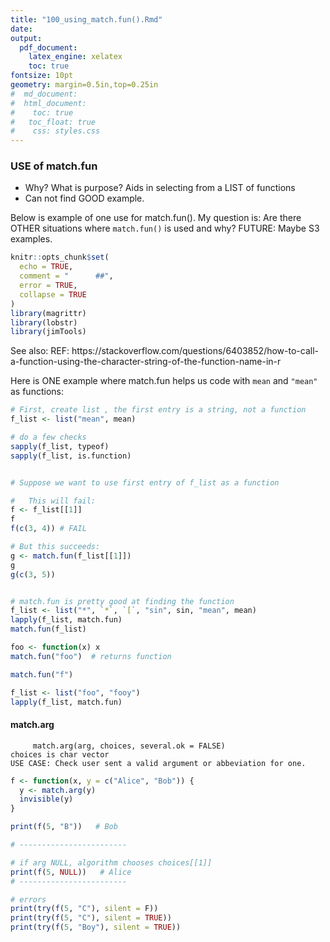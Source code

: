 ```yaml
---
title: "100_using_match.fun().Rmd"
date:  
output: 
  pdf_document:
    latex_engine: xelatex
    toc: true 
fontsize: 10pt
geometry: margin=0.5in,top=0.25in
#  md_document:
#  html_document:
#    toc: true
#  	toc_float: true
#    css: styles.css
---
```


###  USE of match.fun
  *  Why?  What is purpose?   Aids in selecting from a LIST of functions
  *  Can not find GOOD example.

Below is example of one use for match.fun().   My question is:
Are there OTHER situations where `match.fun()` is used and why?
FUTURE:  Maybe S3 examples.

```r
knitr::opts_chunk$set(
  echo = TRUE,
  comment = "      ##",
  error = TRUE,
  collapse = TRUE
)
library(magrittr)
library(lobstr)
library(jimTools)
``` 

See also:
REF:
https://stackoverflow.com/questions/6403852/how-to-call-a-function-using-the-character-string-of-the-function-name-in-r

Here is ONE example where match.fun helps us code with `mean` and `"mean"` as functions:
  
```r
# First, create list , the first entry is a string, not a function
f_list <- list("mean", mean)

# do a few checks
sapply(f_list, typeof)
sapply(f_list, is.function)


# Suppose we want to use first entry of f_list as a function

#   This will fail:
f <- f_list[[1]]
f
f(c(3, 4)) # FAIL

# But this succeeds:
g <- match.fun(f_list[[1]])
g
g(c(3, 5))


# match.fun is pretty good at finding the function
f_list <- list("*", `*`, `[`, "sin", sin, "mean", mean)
lapply(f_list, match.fun)
match.fun(f_list)
```

```r
foo <- function(x) x
match.fun("foo")  # returns function

match.fun("f")

f_list <- list("foo", "fooy")
lapply(f_list, match.fun)
```

#### match.arg
```
     match.arg(arg, choices, several.ok = FALSE)
choices is char vector
USE CASE: Check user sent a valid argument or abbeviation for one.
```

```r
f <- function(x, y = c("Alice", "Bob")) {
  y <- match.arg(y)
  invisible(y)
}

print(f(5, "B"))   # Bob

# ------------------------  

# if arg NULL, algorithm chooses choices[[1]]
print(f(5, NULL))   # Alice
# ------------------------ 

# errors
print(try(f(5, "C"), silent = F))
print(try(f(5, "C"), silent = TRUE))
print(try(f(5, "Boy"), silent = TRUE))
```

